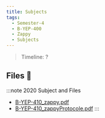 ```yaml
---
title: Subjects
tags:
  - Semester-4
  - B-YEP-400
  - Zappy
  - Subjects
---
```

> Timeline: ?


## Files 📂

:::note 2020 Subject and Files
- [B-YEP-410_zappy.pdf](https://github.com/Studio-17/Epitech-Subjects/raw/main/Semester-4/B-YEP-400/Zappy/Subjects/B-YEP-410_zappy.pdf)
- [B-YEP-410_zappyProtocole.pdf](https://github.com/Studio-17/Epitech-Subjects/raw/main/Semester-4/B-YEP-400/Zappy/Subjects/B-YEP-410_zappyProtocole.pdf)
:::

